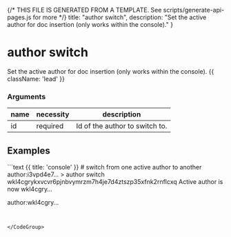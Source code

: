 {/* THIS FILE IS GENERATED FROM A TEMPLATE. See scripts/generate-api-pages.js for more */}
    title: "author switch",
    description: "Set the active author for doc insertion (only works within the console)."
}

<div className='not-prose mb-5'>
    <Breadcrumbs pages={[
        { name: 'API', href: '/docs/api', current: false },
        { name: 'author switch', href: '/docs/api/author-switch', current: true },
    ]} />
</div>

# author switch

Set the active author for doc insertion (only works within the console). {{ className: 'lead' }}


### Arguments

| name | necessity | description |
| ---- | --------- | ----------- |
| id  | required | Id of the author to switch to. |



## Examples

<CodeGroup title="author switch">
```text {{ title: 'console' }}
# switch from one active author to another
author:i3vpd4e7…
> author switch wkl4cgrykxvcvr6pjnbvymrzm7h4je7d4ztszp35xfnk2rnflcxq
Active author is now wkl4cgry…

author:wkl4cgry…
>
```


</CodeGroup>
